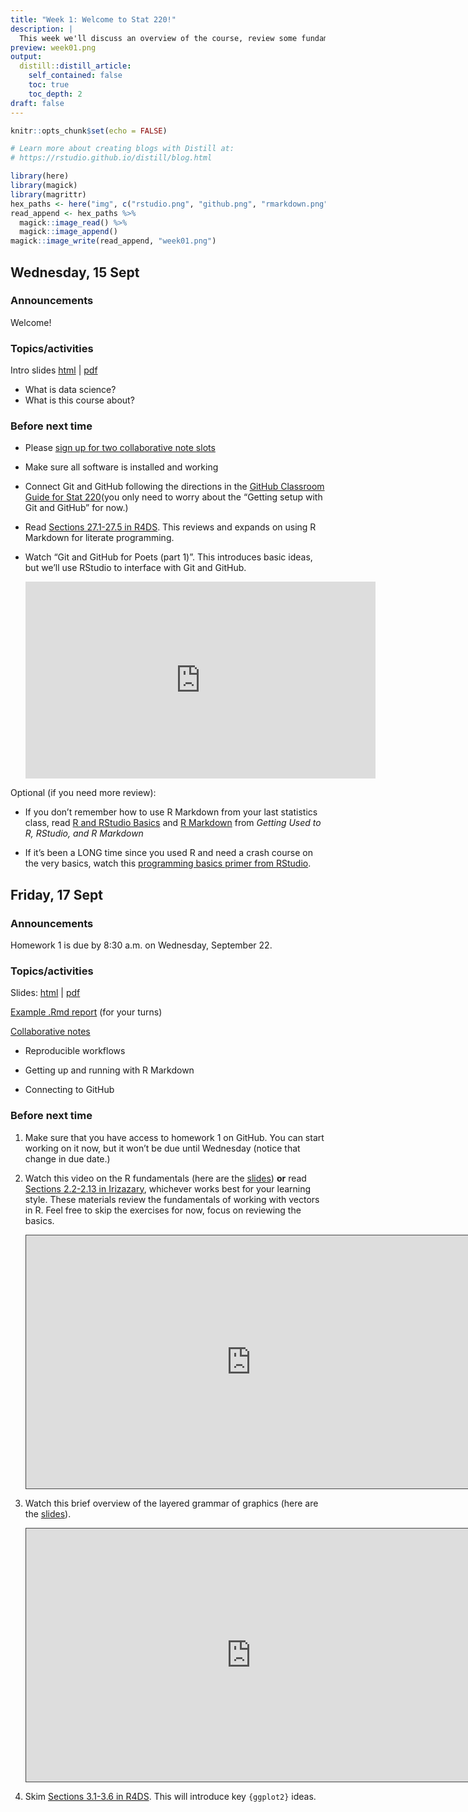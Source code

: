 ```yaml
---
title: "Week 1: Welcome to Stat 220!"
description: |
  This week we'll discuss an overview of the course, review some fundamental concepts about R, and get up and running with some new reproducibility tools.
preview: week01.png
output:
  distill::distill_article:
    self_contained: false
    toc: true
    toc_depth: 2
draft: false
---
```


```r
knitr::opts_chunk$set(echo = FALSE)

# Learn more about creating blogs with Distill at:
# https://rstudio.github.io/distill/blog.html

library(here)
library(magick)
library(magrittr)
hex_paths <- here("img", c("rstudio.png", "github.png", "rmarkdown.png"))
read_append <- hex_paths %>%
  magick::image_read() %>%
  magick::image_append()
magick::image_write(read_append, "week01.png")
```

## Wednesday, 15 Sept

### Announcements

Welcome!

### Topics/activities

Intro slides [html](https://stat220-fa21.github.io/class_materials/slides/01-intro) | [pdf](https://stat220-fa21.github.io/class_materials/slides/01-intro.pdf)


- What is data science?
- What is this course about?


### Before next time

- Please [sign up for two collaborative note slots](https://docs.google.com/document/d/1xjLpsYCh0u9n-Hm7T_z2F3Kb_qo7MgnGtSB8HaFaamk/edit?usp=sharing)

- Make sure all software is installed and working

- Connect Git and GitHub following the directions in the [GitHub Classroom Guide for Stat 220](https://stat220-fa21.github.io/github_stat220.html)(you only need to worry about the "Getting setup with Git and GitHub" for now.)

- Read [Sections 27.1-27.5 in R4DS](https://r4ds.had.co.nz/r-markdown.html#r-markdown). This reviews and expands on using R Markdown for literate programming. 

- Watch "Git and GitHub for Poets (part 1)". This introduces 
basic ideas, but we'll use RStudio to interface with Git and GitHub.

    <iframe width="560" height="315" src="https://www.youtube.com/embed/BCQHnlnPusY" title="YouTube video player" frameborder="0" allow="accelerometer; autoplay; clipboard-write; encrypted-media; gyroscope; picture-in-picture" allowfullscreen></iframe>

Optional (if you need more review):

- If you don't remember how to use R Markdown from your last statistics class, read [R and RStudio Basics](https://ismayc.github.io/rbasics-book/3-rstudiobasics.html) and [R Markdown](https://ismayc.github.io/rbasics-book/4-rmarkdown.html) from *Getting Used to R, RStudio, and R Markdown*

- If it's been a LONG time since you used R and need a crash course on the very basics, watch this [programming basics primer from RStudio](https://rstudio.cloud/learn/primers/1.2).


## Friday, 17 Sept

### Announcements

Homework 1 is due by 8:30 a.m. on Wednesday, September 22.

### Topics/activities

Slides: [html](https://stat220-fa21.github.io/class_materials/slides/02-rmarkdown-github) | [pdf](https://stat220-fa21.github.io/class_materials/slides/02-rmarkdown-github.pdf)

[Example .Rmd report](https://github.com/stat220-fa21/01-rmarkdown-example) (for your turns)

[Collaborative notes](https://docs.google.com/document/d/1JrWib_6Tkrct4BB2FESZ0mNvLrXydcnSXv7Pug1Nqjw/edit?usp=sharing)

- Reproducible workflows

- Getting up and running with R Markdown

- Connecting to GitHub



### Before next time

1. Make sure that you have access to  homework 1 on GitHub. You can start working on it now, but it won't be due until Wednesday (notice that change in due date.)

1. Watch this video on the R fundamentals (here are the [slides](https://stat220-fa21.github.io/class_materials/slides/03-basics.pdf)) **or** read [Sections 2.2-2.13 in Irizazary](https://rafalab.github.io/dsbook/r-basics.html#the-very-basics), whichever works best for your learning style. These materials review the fundamentals of working with vectors in R. Feel free to skip the exercises for now, focus on reviewing the basics.

    <iframe src="https://carleton.hosted.panopto.com/Panopto/Pages/Embed.aspx?id=b9c7fff0-7c5e-4a6b-abb9-ada500fde02e&autoplay=false&offerviewer=true&showtitle=false&showbrand=true&captions=false&interactivity=all" height="405" width="720" style="border: 1px solid #464646;" allowfullscreen allow="autoplay"></iframe>

1. Watch this brief overview of the layered grammar of graphics (here are the [slides](https://stat220-fa21.github.io/class_materials/slides/03-grammar-of-graphics.pdf)).

    <iframe src="https://carleton.hosted.panopto.com/Panopto/Pages/Embed.aspx?id=6f63d31a-4fa0-4f93-8f74-ada500fde064&autoplay=false&offerviewer=true&showtitle=false&showbrand=true&captions=false&interactivity=all" height="405" width="720" style="border: 1px solid #464646;" allowfullscreen allow="autoplay"></iframe>

1. Skim [Sections 3.1-3.6 in R4DS](https://r4ds.had.co.nz/data-visualisation.html#introduction-1). This will introduce key `{ggplot2}` ideas.
